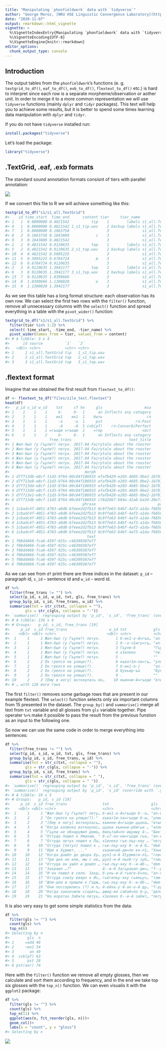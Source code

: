 ```yaml
---
title: "Manipulating `phonfieldwork` data with `tidyverse`"
author: "George Moroz, [NRU HSE Linguistic Convergence Laboratory](https://ilcl.hse.ru/en/)"
date: "2020-11-07"
output: rmarkdown::html_vignette
vignette: >
  %\VignetteIndexEntry{Manipulating `phonfieldwork` data with `tidyverse`}
  %\VignetteEncoding{UTF-8}
  %\VignetteEngine{knitr::rmarkdown}
editor_options: 
  chunk_output_type: console
---
```




## Introduction

The output tables from the `phonfieldwork`'s functions (e. g. `textgrid_to_df()`, `eaf_to_df()`, `exb_to_df()`, `flextext_to_df()` etc.) is hard to interpret since each row is a separate morpheme/observation or aother unit. In order to merge it to a more common representation we will use `tidyverse` functions (mainly `dplyr` and `tidyr` packages). This text will help you to achieve some results, but it is better to spend some times learning data manipulation with `dplyr` and `tidyr`.

If you do not have `tidyverse` installed run:


```r
install.packages("tidyverse")
```

Let's load the package:


```r
library("tidyverse")
```


## .TextGrid, .eaf, .exb formats
The standard sound annotation formats consisnt of tiers with parallel annotation:

![](unnamed-chunk-31-1.png)

If we convert this file to R we will achieve something like this:


```r
textgrid_to_df("s1/s1_all.TextGrid")
#>    id time_start  time_end      content tier     tier_name          source
#> 1   1  0.0000000 0.4821542          tip    1        labels s1_all.TextGrid
#> 4   1  0.0000000 0.4821542 1_s1_tip.wav    2 backup labels s1_all.TextGrid
#> 7   1  0.0000000 0.1063758                 3               s1_all.TextGrid
#> 8   2  0.1063758 0.1843889            ı    3               s1_all.TextGrid
#> 9   3  0.1843889 0.4821542                 3               s1_all.TextGrid
#> 2   2  0.4821542 0.9120635          tap    1        labels s1_all.TextGrid
#> 5   2  0.4821542 0.9120635 2_s1_tap.wav    2 backup labels s1_all.TextGrid
#> 10  4  0.4821542 0.5805225                 3               s1_all.TextGrid
#> 11  5  0.5805225 0.6784724            æ    3               s1_all.TextGrid
#> 12  6  0.6784724 0.9120635                 3               s1_all.TextGrid
#> 3   3  0.9120635 1.3942177          top    1        labels s1_all.TextGrid
#> 6   3  0.9120635 1.3942177 3_s1_top.wav    2 backup labels s1_all.TextGrid
#> 13  7  0.9120635 1.0390666                 3               s1_all.TextGrid
#> 14  8  1.0390666 1.1300820            ɒ    3               s1_all.TextGrid
#> 15  9  1.1300820 1.3942177                 3               s1_all.TextGrid
```

As we see this table has a long format structure: each observation has its own row. We can select the first two rows with the `filter()` function, remove all unnecessary columns with the `select()` function and spread everything in a table with the `pivot_wider()` function:


```r
textgrid_to_df("s1/s1_all.TextGrid") %>% 
  filter(tier %in% 1:2) %>% 
  select(-time_start, -time_end, -tier_name) %>% 
  pivot_wider(names_from = tier, values_from = content)
#> # A tibble: 3 x 4
#>      id source          `1`   `2`         
#>   <dbl> <chr>           <chr> <chr>       
#> 1     1 s1_all.TextGrid tip   1_s1_tip.wav
#> 2     2 s1_all.TextGrid tap   2_s1_tap.wav
#> 3     3 s1_all.TextGrid top   3_s1_top.wav
```

## .flextext format

Imagine that we obtained the first result from `flextext_to_df()`:


```r
df <- flextext_to_df("files/zilo_test.flextext")
head(df)
#>   p_id s_id w_id    txt     cf hn     gls                   msa
#> 1    1    1    1     б-     б-  1      an Inflects any category
#> 2    1    1    1    ик1    ик1  1    быть                    гл
#> 3    1    1    1     -о     -о  1     pst               гл:Past
#> 4    1    1    1     -й     -й  5 cvb(pf)    гл:Converb/Perfect
#> 5    1    1    1 =гъоди =гъоди  1    =rep                  част
#> 6    1    1    2     б-     б-  1      an Inflects any category
#>                  free_trans                          text_title
#> 1 Жил-был (у Гъули?) петух. 2017.04 Fairytale about the rooster
#> 2 Жил-был (у Гъули?) петух. 2017.04 Fairytale about the rooster
#> 3 Жил-был (у Гъули?) петух. 2017.04 Fairytale about the rooster
#> 4 Жил-был (у Гъули?) петух. 2017.04 Fairytale about the rooster
#> 5 Жил-был (у Гъули?) петух. 2017.04 Fairytale about the rooster
#> 6 Жил-был (у Гъули?) петух. 2017.04 Fairytale about the rooster
#>                                  morph                                 word
#> 1 d7f713db-e8cf-11d3-9764-00c04f186933 efafb420-e203-4685-9be2-1b7810f10a70
#> 2 d7f713e8-e8cf-11d3-9764-00c04f186933 efafb420-e203-4685-9be2-1b7810f10a70
#> 3 d7f713dd-e8cf-11d3-9764-00c04f186933 efafb420-e203-4685-9be2-1b7810f10a70
#> 4 d7f713dd-e8cf-11d3-9764-00c04f186933 efafb420-e203-4685-9be2-1b7810f10a70
#> 5 d7f713e1-e8cf-11d3-9764-00c04f186933 efafb420-e203-4685-9be2-1b7810f10a70
#> 6 d7f713db-e8cf-11d3-9764-00c04f186933 c76d26b7-b84a-42a8-ba34-38e712b1db13
#>                                 phrase                            paragraph
#> 1 1cbadc4f-4051-4783-a0d8-bfeee2d2fb13 0c9ffe63-b4bf-4af3-a1da-f68567e03513
#> 2 1cbadc4f-4051-4783-a0d8-bfeee2d2fb13 0c9ffe63-b4bf-4af3-a1da-f68567e03513
#> 3 1cbadc4f-4051-4783-a0d8-bfeee2d2fb13 0c9ffe63-b4bf-4af3-a1da-f68567e03513
#> 4 1cbadc4f-4051-4783-a0d8-bfeee2d2fb13 0c9ffe63-b4bf-4af3-a1da-f68567e03513
#> 5 1cbadc4f-4051-4783-a0d8-bfeee2d2fb13 0c9ffe63-b4bf-4af3-a1da-f68567e03513
#> 6 1cbadc4f-4051-4783-a0d8-bfeee2d2fb13 0c9ffe63-b4bf-4af3-a1da-f68567e03513
#>                                   text
#> 1 f08dd466-fca6-4597-925c-c46309387ef7
#> 2 f08dd466-fca6-4597-925c-c46309387ef7
#> 3 f08dd466-fca6-4597-925c-c46309387ef7
#> 4 f08dd466-fca6-4597-925c-c46309387ef7
#> 5 f08dd466-fca6-4597-925c-c46309387ef7
#> 6 f08dd466-fca6-4597-925c-c46309387ef7
```

As we can see from `df` print there are three indices in the dataset: `p_id` -- paragraph id, `s_id` -- sentence id and `w_id` -- word id.


```r
df %>% 
  filter(free_trans != "") %>% 
  select(p_id, s_id, w_id, txt, gls, free_trans) %>% 
  group_by(p_id, s_id, free_trans, w_id) %>% 
  summarise(txt = str_c(txt, collapse = ""),
         gls = str_c(gls, collapse = "-"))
#> `summarise()` regrouping output by 'p_id', 's_id', 'free_trans' (override with `.groups` argument)
#> # A tibble: 136 x 6
#> # Groups:   p_id, s_id, free_trans [19]
#>     p_id  s_id free_trans                   w_id txt            gls                 
#>    <dbl> <dbl> <chr>                       <dbl> <chr>          <chr>               
#>  1     1     1 Жил-был (у Гъули?) петух.       1 б-ик1-о-й=гъо… "an-быть-pst-cvb(pf…
#>  2     1     1 Жил-был (у Гъули?) петух.       2 б--о-ч1игу=гъ… "an--pst-neg.cvb-=r…
#>  3     1     1 Жил-был (у Гъули?) петух.       3 Гъули-б        "Гъули-an(gen)"     
#>  4     1     1 Жил-был (у Гъули?) петух.       4 х1елеко        "петух"             
#>  5     1     1 Жил-был (у Гъули?) петух.       5 .              ""                  
#>  6     2     2 Он грелся на улице(?).          6 къват1и-ла=гъ… "улица-in-=rep"     
#>  7     2     2 Он грелся на улице(?).          7 б-ик1-о-j      "an-быть-pst-cvb(pf…
#>  8     2     2 Он грелся на улице(?).          8 букьир-ъа      "Букир-sup"         
#>  9     2     2 Он грелся на улице(?).          9 .              ""                  
#> 10     2     3 [Ему в ногу] воткнулась ко…    10 къинни-й=гъоди "втыкаться-cvb(pf)-…
#> # … with 126 more rows
```

The first `filter()` removes some garbage rows that are present in our example flextext. The `select()` function selects only six important columns from 15 presented in the dataset. The `group_by()` and `summarise()` merge all text from `txt` variable and all glosses from `gls` variable together. Pipe operater `%>% ` make it possible to pass the result from the previous funstion as an input to the following one.

So now we can use the same code in order to merge everything into sentences:


```r
df %>% 
  filter(free_trans != "") %>% 
  select(p_id, s_id, w_id, txt, gls, free_trans) %>% 
  group_by(p_id, s_id, free_trans, w_id) %>% 
  summarise(txt = str_c(txt, collapse = ""),
         gls = str_c(gls, collapse = "-")) %>% 
  group_by(p_id, s_id, free_trans) %>% 
  summarise(txt = str_c(txt, collapse = " "),
         gls = str_c(gls, collapse = " "))
#> `summarise()` regrouping output by 'p_id', 's_id', 'free_trans' (override with `.groups` argument)
#> `summarise()` regrouping output by 'p_id', 's_id' (override with `.groups` argument)
#> # A tibble: 19 x 5
#> # Groups:   p_id, s_id [19]
#>     p_id  s_id free_trans                txt                   gls                  
#>    <dbl> <dbl> <chr>                     <chr>                 <chr>                
#>  1     1     1 "Жил-был (у Гъули?) пету… б-ик1-о-й=гъоди б--о… "an-быть-pst-cvb(pf)…
#>  2     2     2 "Он грелся на улице(?)."  къват1и-ла=гъоди б-и… "улица-in-=rep an-бы…
#>  3     2     3 "[Ему в ногу] воткнулась… къинни-й=гъоди ццана… "втыкаться-cvb(pf)-=…
#>  4     3     4 "Когда колючка воткнулас… ццана къинни-рбигьи … "колючка втыкаться-p…
#>  5     4     5 "Гъули не обнаружил дома… бихьтай=ло ишуишу й-… "Бихтай-=add дома-до…
#>  6     5     6 "Оттуда пошел к Умалаю, " б-uʔ-oн-ни=гъоди гье… "an-идти-pst-pst(aor…
#>  7     6     7 "Оттуда петух пошел к Па… х1елеко гье-лъу-кку … "петух dem-dat-el an…
#>  8     8    10 "Оттуда [петух] пошел к … гье-лъу-кку б--и-й б… "dem-dat-el an--pst(…
#>  9     9    11 "Иди к Хурмат, ..."       хъаничай-ди=ло ен-л1… "Ханичай-erg-=add rf…
#> 10    10    12 "Когда дошёл до двора Ху… рул1-и-й Х1урмати-л1… "говорить--cvb(pf) Х…
#> 11    11    13 "Три дня не ели, мы с не… рул1-и-й лъоб-гу зуб… "говорить--cvb(pf) т…
#> 12    12    14 "Оттуда он ушёл и дошёл … гье-лъу-кку б--и-йб-… "dem-dat-el an--pst(…
#> 13    13    15 "Захраил …?"              й--и-й Загьраъил-ди=… "f--pst(aor)-cvb(pf)…
#> 14    14    16 "И он пошел в село. Захр… б-укъ-и-й гьеге-б=ло… "an-гнать-pst-pf dem…
#> 15    15    17 "Оттуда снизу вверх к Ис… гьегелъу-кку гьикьу=… "там-el внизу-=add в…
#> 16    16    18 "Шли-шли и пришли к Гадж… гье-лъу-кку б--и-йб-… "dem-dat-el an--pst(…
#> 17    17    19 "Они поссорились (?) и п… й-ейхъ-у й-ах-о-й ду… "f-ругать-pst f-драт…
#> 18    18    20 "Когда закончили ссорить… джид-ия сабаб=ло б-у… "делать-fut причина-…
#> 19    19    21 "На воротах Забита петух… х1елеко б--и-й забит… "петух an--pst(aor)-…
```

It is also very easy to get some simple statistics from the data:


```r
df %>% 
  filter(gls != "") %>% 
  count(gls) %>% 
  top_n(6)
#> Selecting by n
#>        gls  n
#> 1     =add 46
#> 2     ¬an1 34
#> 3       an 49
#> 4  cvb(pf) 63
#> 5      pst 28
#> 6 pst(aor) 74
```

Here with the `filter()` function we remove all empty glosses, then we calculate and sort them according to frequency, and in the end we take top six glosses with the `top_n()` function. We can even visualis it with the `ggplot2` package:


```r
df %>% 
  filter(gls != "") %>% 
  count(gls) %>% 
  top_n(11) %>% 
  ggplot(aes(n, fct_reorder(gls, n)))+
  geom_col()+
  labs(x = "count", y = "gloss")
#> Selecting by n
```

![](unnamed-chunk-10-1.png)

